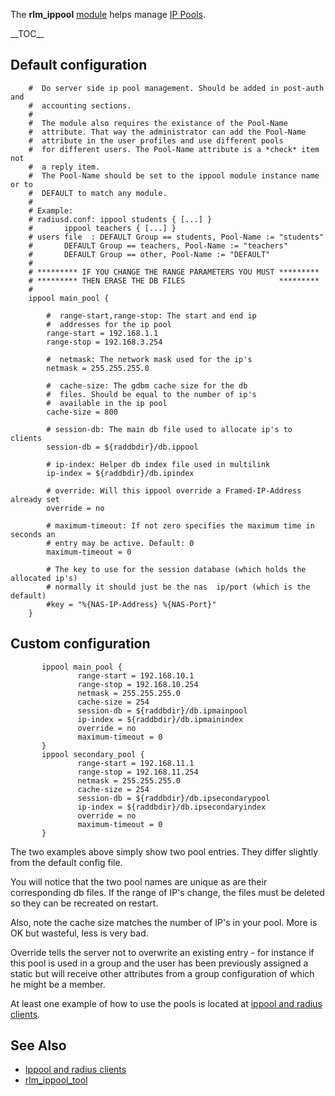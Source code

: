 The '''rlm_ippool''' [[module]] helps manage [[IP Pool]]s.

{{Default in the server source|src/modules/rlm_ippool}}

__TOC__

==Default configuration==

{{Default in the server source|raddb/modules/ippool}}

<pre>
	#  Do server side ip pool management. Should be added in post-auth and
	#  accounting sections.
	#
	#  The module also requires the existance of the Pool-Name
	#  attribute. That way the administrator can add the Pool-Name
	#  attribute in the user profiles and use different pools
	#  for different users. The Pool-Name attribute is a *check* item not
	#  a reply item.
	#  The Pool-Name should be set to the ippool module instance name or to
	#  DEFAULT to match any module.
	#
	# Example:
	# radiusd.conf: ippool students { [...] }
	#		ippool teachers { [...] }
	# users file  : DEFAULT Group == students, Pool-Name := "students"
	#		DEFAULT Group == teachers, Pool-Name := "teachers"
	#		DEFAULT	Group == other, Pool-Name := "DEFAULT"
	#
	# ********* IF YOU CHANGE THE RANGE PARAMETERS YOU MUST *********
	# ********* THEN ERASE THE DB FILES                     *********
	#
	ippool main_pool {

		#  range-start,range-stop: The start and end ip
		#  addresses for the ip pool
		range-start = 192.168.1.1
		range-stop = 192.168.3.254

		#  netmask: The network mask used for the ip's
		netmask = 255.255.255.0

		#  cache-size: The gdbm cache size for the db
		#  files. Should be equal to the number of ip's
		#  available in the ip pool
		cache-size = 800

		# session-db: The main db file used to allocate ip's to clients
		session-db = ${raddbdir}/db.ippool

		# ip-index: Helper db index file used in multilink
		ip-index = ${raddbdir}/db.ipindex

		# override: Will this ippool override a Framed-IP-Address already set
		override = no

		# maximum-timeout: If not zero specifies the maximum time in seconds an
		# entry may be active. Default: 0
		maximum-timeout = 0

		# The key to use for the session database (which holds the allocated ip's)
		# normally it should just be the nas  ip/port (which is the default)
		#key = "%{NAS-IP-Address} %{NAS-Port}"
	}
</pre>

==Custom configuration==


        ippool main_pool {
                range-start = 192.168.10.1
                range-stop = 192.168.10.254
                netmask = 255.255.255.0
                cache-size = 254
                session-db = ${raddbdir}/db.ipmainpool
                ip-index = ${raddbdir}/db.ipmainindex
                override = no
                maximum-timeout = 0
        }
        ippool secondary_pool {
                range-start = 192.168.11.1
                range-stop = 192.168.11.254
                netmask = 255.255.255.0
                cache-size = 254
                session-db = ${raddbdir}/db.ipsecondarypool
                ip-index = ${raddbdir}/db.ipsecondaryindex
                override = no
                maximum-timeout = 0
        }

The two examples above simply show two pool entries. They differ slightly from the default config file.

You will notice that the two pool names are unique as are their corresponding db files. If the range of IP's change, the files must be deleted so they can be recreated on restart.

Also, note the cache size matches the number of IP's in your pool. More is OK but wasteful, less is very bad.

Override tells the server not to overwrite an existing entry - for instance if this pool is used in a group and the user has been previously assigned a static but will receive other attributes from a group configuration of which he might be a member.

At least one example of how to use the pools is located at [[ippool and radius clients]].

==See Also==

* [[Ippool and radius clients]]
* [[rlm_ippool_tool]]
